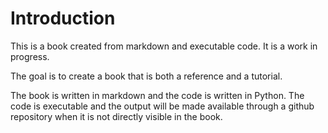 # Introduction

This is a book created from markdown and executable code. It is a work in progress.

The goal is to create a book that is both a reference and a tutorial.

The book is written in markdown and the code is written in Python. The code is executable and the output will be made available through a github repository when it is not directly visible in the book.
